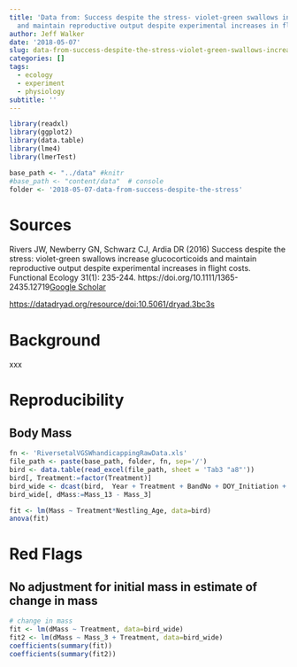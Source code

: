 ```yaml
---
title: 'Data from: Success despite the stress- violet-green swallows increase glucocorticoids
  and maintain reproductive output despite experimental increases in flight costs'
author: Jeff Walker
date: '2018-05-07'
slug: data-from-success-despite-the-stress-violet-green-swallows-increase-glucocorticoids-and-maintain-reproductive-output-despite-experimental-increases-in-flight-costs
categories: []
tags:
  - ecology
  - experiment
  - physiology
subtitle: ''
---
```

```r
library(readxl)
library(ggplot2)
library(data.table)
library(lme4)
library(lmerTest)

base_path <- "../data" #knitr
#base_path <- "content/data"  # console
folder <- '2018-05-07-data-from-success-despite-the-stress'
```

# Sources
Rivers JW, Newberry GN, Schwarz CJ, Ardia DR (2016) Success despite the stress: violet-green swallows increase glucocorticoids and maintain reproductive output despite experimental increases in flight costs. Functional Ecology 31(1): 235-244. https://doi.org/10.1111/1365-2435.12719[Google Scholar](https://scholar.google.com/scholar?hl=en&as_sdt=0%2C20&q=%22Success+despite+the+stress%3A+violet‐green+swallows+increase+glucocorticoids+and+maintain+reproductive+output+despite+experimental+increases+in+flight+costs%22&btnG=){target="_blank"}

[https://datadryad.org/resource/doi:10.5061/dryad.3bc3s](https://datadryad.org/resource/doi:10.5061/dryad.3bc3s){target="_blank"}

# Background
xxx

# Reproducibility
## Body Mass

```r
fn <- 'RiversetalVGSWhandicappingRawData.xls'
file_path <- paste(base_path, folder, fn, sep='/')
bird <- data.table(read_excel(file_path, sheet = 'Tab3 "a8"'))
bird[, Treatment:=factor(Treatment)]
bird_wide <- dcast(bird,  Year + Treatment + BandNo + DOY_Initiation + day3mass ~ Nestling_Age, value.var=c('Mass','Time'))
bird_wide[, dMass:=Mass_13 - Mass_3]
```

```r
fit <- lm(Mass ~ Treatment*Nestling_Age, data=bird)
anova(fit)
```

# Red Flags
## No adjustment for initial mass in estimate of change in mass

```r

# change in mass
fit <- lm(dMass ~ Treatment, data=bird_wide)
fit2 <- lm(dMass ~ Mass_3 + Treatment, data=bird_wide)
coefficients(summary(fit))
coefficients(summary(fit2))

```


